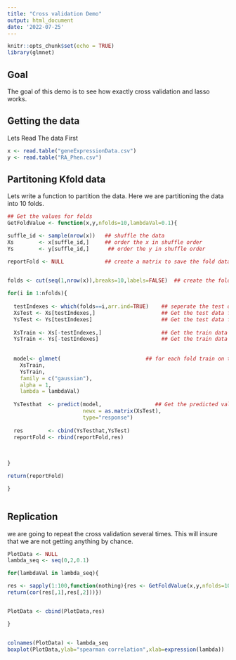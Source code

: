 ```yaml
---
title: "Cross validation Demo"
output: html_document
date: '2022-07-25'
---
```


```r
knitr::opts_chunk$set(echo = TRUE)
library(glmnet)
```

## Goal

The goal of this demo is to see how exactly cross validation and lasso works. 


## Getting the data

Lets Read The data First 


```r

x <- read.table("geneExpressionData.csv")
y <- read.table("RA_Phen.csv")

```

##  Partitoning  Kfold data

Lets write a function to partition the data. Here we are partitioning the data into 10 folds.


```r


## Get the values for folds
GetFoldValue <- function(x,y,nfolds=10,lambdaVal=0.1){

suffle_id <- sample(nrow(x))   ## shuffle the data
Xs        <- x[suffle_id,]     ## order the x in shuffle order
Ys        <- y[suffle_id,]      ## order the y in shuffle order

reportFold <- NULL             ## create a matrix to save the fold data


folds <- cut(seq(1,nrow(x)),breaks=10,labels=FALSE)  ## create the folds
  
for(i in 1:nfolds){                                  
  
  testIndexes <- which(folds==i,arr.ind=TRUE)    ## seperate the test data
  XsTest <- Xs[testIndexes,]                     ## Get the test data for the Xs 
  YsTest <- Ys[testIndexes]                      ## Get the test data for the Ys
  
  XsTrain <- Xs[-testIndexes,]                   ## Get the train data for the Xs 
  YsTrain <- Ys[-testIndexes]                    ## Get the train data for the Ys
  
  
  model<- glmnet(                           ## for each fold train on train data
    XsTrain,
    YsTrain,
    family = c("gaussian"),
    alpha = 1,
    lambda = lambdaVal)
  
  YsTesthat  <- predict(model,                 ## Get the predicted values on test data
                        newx = as.matrix(XsTest),
                        type="response")
  
  res        <- cbind(YsTesthat,YsTest)
  reportFold <- rbind(reportFold,res)
  
  
  
}

return(reportFold)

}



```

## Replication

we are going to repeat the cross validation several times. This will insure that we are not getting anything by chance.

```r
PlotData <- NULL
lambda_seq <- seq(0,2,0.1)

for(lambdaVal in lambda_seq){

res <- sapply(1:100,function(nothing){res <- GetFoldValue(x,y,nfolds=10,lambdaVal=lambdaVal);
return(cor(res[,1],res[,2]))})


PlotData <- cbind(PlotData,res)

}


colnames(PlotData) <- lambda_seq
boxplot(PlotData,ylab="spearman correlation",xlab=expression(lambda))






```
